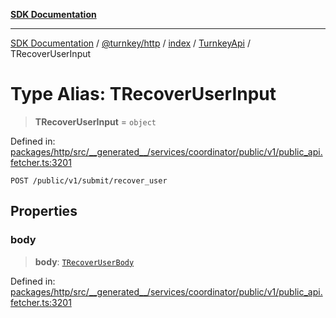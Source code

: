 [**SDK Documentation**](../../../../../../README.mdx)

***

[SDK Documentation](../../../../../../packages.mdx) / [@turnkey/http](../../../../README.mdx) / [index](../../../README.mdx) / [TurnkeyApi](../README.mdx) / TRecoverUserInput

# Type Alias: TRecoverUserInput

> **TRecoverUserInput** = `object`

Defined in: [packages/http/src/\_\_generated\_\_/services/coordinator/public/v1/public\_api.fetcher.ts:3201](https://github.com/tkhq/sdk/blob/fd49bfe86475c8603b3eb385aa101efa36fa32fc/packages/http/src/__generated__/services/coordinator/public/v1/public_api.fetcher.ts#L3201)

`POST /public/v1/submit/recover_user`

## Properties

### body

> **body**: [`TRecoverUserBody`](TRecoverUserBody.mdx)

Defined in: [packages/http/src/\_\_generated\_\_/services/coordinator/public/v1/public\_api.fetcher.ts:3201](https://github.com/tkhq/sdk/blob/fd49bfe86475c8603b3eb385aa101efa36fa32fc/packages/http/src/__generated__/services/coordinator/public/v1/public_api.fetcher.ts#L3201)
